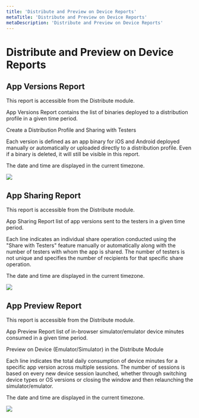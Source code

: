 ```yaml
---
title: 'Distribute and Preview on Device Reports'
metaTitle: 'Distribute and Preview on Device Reports'
metaDescription: 'Distribute and Preview on Device Reports'
---
```


# Distribute and Preview on Device Reports

## App Versions Report

This report is accessible from the Distribute module.

App Versions Report contains the list of binaries deployed to a distribution profile in a given time period.

<ContentRef url="../distribute/create-or-select-a-distribution-profile">
  Create a Distribution Profile and Sharing with Testers
</ContentRef>

Each version is defined as an app binary for iOS and Android deployed manually or automatically or uploaded directly to a distribution profile. Even if a binary is deleted, it will still be visible in this report.

The date and time are displayed in the current timezone.

![](<https://cdn.appcircle.io/docs/assets/image (13).png>)

## App Sharing Report

This report is accessible from the Distribute module.

App Sharing Report list of app versions sent to the testers in a given time period.

Each line indicates an individual share operation conducted using the "Share with Testers" feature manually or automatically along with the number of testers with whom the app is shared. The number of testers is not unique and specifies the number of recipients for that specific share operation.

The date and time are displayed in the current timezone.

![](<https://cdn.appcircle.io/docs/assets/image (14).png>)

## App Preview Report

This report is accessible from the Distribute module.

App Preview Report list of in-browser simulator/emulator device minutes consumed in a given time period.

<ContentRef url="../distribute/preview-on-device">
  Preview on Device (Emulator/Simulator) in the Distribute Module
</ContentRef>

Each line indicates the total daily consumption of device minutes for a specific app version across multiple sessions. The number of sessions is based on every new device session launched, whether through switching device types or OS versions or closing the window and then relaunching the simulator/emulator.

The date and time are displayed in the current timezone.

![](<https://cdn.appcircle.io/docs/assets/image (15).png>)
